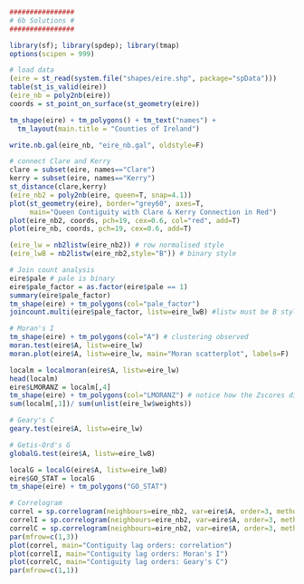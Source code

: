 
```r
################
# 6b Solutions #
################

library(sf); library(spdep); library(tmap)
options(scipen = 999) 

# load data
(eire = st_read(system.file("shapes/eire.shp", package="spData")))
table(st_is_valid(eire))
(eire_nb = poly2nb(eire))
coords = st_point_on_surface(st_geometry(eire))

tm_shape(eire) + tm_polygons() + tm_text("names") + 
  tm_layout(main.title = "Counties of Ireland")

write.nb.gal(eire_nb, "eire_nb.gal", oldstyle=F)

# connect Clare and Kerry
clare = subset(eire, names=="Clare")
kerry = subset(eire, names=="Kerry")
st_distance(clare,kerry)
(eire_nb2 = poly2nb(eire, queen=T, snap=4.1))
plot(st_geometry(eire), border="grey60", axes=T,  
     main="Queen Contiguity with Clare & Kerry Connection in Red")
plot(eire_nb2, coords, pch=19, cex=0.6, col="red", add=T)
plot(eire_nb, coords, pch=19, cex=0.6, add=T)

(eire_lw = nb2listw(eire_nb2)) # row normalised style
(eire_lwB = nb2listw(eire_nb2,style="B")) # binary style

# Join count analysis
eire$pale # pale is binary
eire$pale_factor = as.factor(eire$pale == 1)
summary(eire$pale_factor)
tm_shape(eire) + tm_polygons(col="pale_factor")
joincount.multi(eire$pale_factor, listw=eire_lwB) #listw must be B style

# Moran's I
tm_shape(eire) + tm_polygons(col="A") # clustering observed
moran.test(eire$A, listw=eire_lw)
moran.plot(eire$A, listw=eire_lw, main="Moran scatterplot", labels=F)

localm = localmoran(eire$A, listw=eire_lw)
head(localm)
eire$LMORANZ = localm[,4]
tm_shape(eire) + tm_polygons(col="LMORANZ") # notice how the Zscores differ compared to 08c
sum(localm[,1])/ sum(unlist(eire_lw$weights))

# Geary's C
geary.test(eire$A, listw=eire_lw)

# Getis-Ord's G
globalG.test(eire$A, listw=eire_lwB)

localG = localG(eire$A, listw=eire_lwB)
eire$GO_STAT = localG
tm_shape(eire) + tm_polygons("GO_STAT")

# Correlogram
correl = sp.correlogram(neighbours=eire_nb2, var=eire$A, order=3, method="corr", style="W")
correlI = sp.correlogram(neighbours=eire_nb2, var=eire$A, order=3, method="I", style="W")
correlC = sp.correlogram(neighbours=eire_nb2, var=eire$A, order=3, method="C", style="W")
par(mfrow=c(1,3))
plot(correl, main="Contiguity lag orders: correlation")
plot(correlI, main="Contiguity lag orders: Moran's I")
plot(correlC, main="Contiguity lag orders: Geary's C")
par(mfrow=c(1,1))
```

